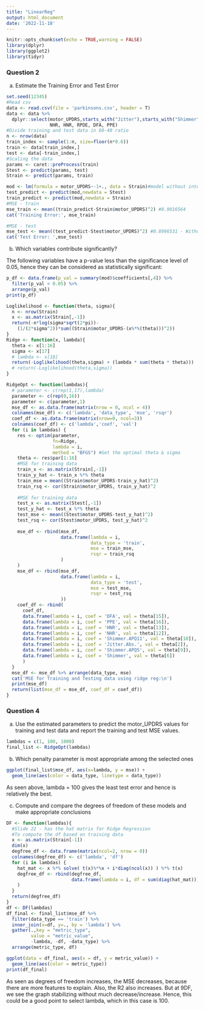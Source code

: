 ```yaml
---
title: "LinearReg"
output: html_document
date: '2022-11-18'
---
```


```r
knitr::opts_chunk$set(echo = TRUE,warning = FALSE)
library(dplyr)
library(ggplot2)
library(tidyr)
```

### Question 2
a) Estimate the Training Error and Test Error
```r
set.seed(12345)
#Read csv
data <- read.csv(file = 'parkinsons.csv', header = T)
data <- data %>% 
  dplyr::select(motor_UPDRS,starts_with("Jitter"),starts_with("Shimmer"),
                NHR, HNR, RPDE, DFA, PPE)
#Divide training and test data in 60-40 ratio
n <- nrow(data)
train_index <- sample(1:n, size=floor(n*0.6))
train <- data[train_index,]
test <- data[-train_index,]
#Scaling the data
params <- caret::preProcess(train)
Stest <- predict(params, test)
Strain <- predict(params, train)

mod <- lm(formula = motor_UPDRS~-1+., data = Strain)#model without intercept
test_predict <- predict(mod,newdata = Stest)
train_predict <- predict(mod,newdata = Strain)
#MSE - train
mse_train <- mean((train_predict-Strain$motor_UPDRS)^2) #0.9016564
cat('Training Error:', mse_train)

#MSE - test
mse_test <- mean((test_predict-Stest$motor_UPDRS)^2) #0.8996531 - Without intercept
cat('Test Error: ',mse_test)
```
b) Which variables contribute significantly?

The following variables have a p-value less than the significance level of 0.05, hence they can be considered as statistically significant:
```r
p_df <- data.frame(p_val = summary(mod)$coefficients[,4]) %>%
  filter(p_val < 0.05) %>%
  arrange(p_val)
print(p_df)
```
```r
Loglikelihood <- function(theta, sigma){
  n <- nrow(Strain)
  x <- as.matrix(Strain[,-1])
  return(-n*log(sigma*sqrt(2*pi))-
    (1/(2*sigma^2))*sum((Strain$motor_UPDRS-(x%*%(theta)))^2))
}
Ridge <- function(x, lambda){
  theta <- x[1:16]
  sigma <- x[17]
  # lambda <- x[18]
  return(-Loglikelihood(theta,sigma) + (lambda * sum(theta * theta)))
  # return(-Loglikelihood(theta,sigma))
}

RidgeOpt <- function(lambdas){
  # parameter <- c(rep(1,17),lambda)
  parameter <- c(rep(0,16))
  parameter <- c(parameter,1)
  mse_df <- as.data.frame(matrix(nrow = 0, ncol = 4))
  colnames(mse_df) <- c('lambda', 'data_type', 'mse', 'rsqr')
  coef_df <- as.data.frame(matrix(nrow=0, ncol=3))
  colnames(coef_df) <- c('lambda','coef', 'val')
  for (i in lambdas) {
    res <- optim(parameter, 
                 fn=Ridge,
                 lambda = i, 
                 method = "BFGS") #Get the optimal theta & sigma 
    theta <- res$par[1:16]
    #MSE for training data
    train_x <- as.matrix(Strain[,-1])
    train_y_hat <- train_x %*% theta
    train_mse = mean((Strain$motor_UPDRS-train_y_hat)^2)
    train_rsq <- cor(Strain$motor_UPDRS, train_y_hat)^2
    
    #MSE for training data
    test_x <- as.matrix(Stest[,-1])
    test_y_hat <- test_x %*% theta
    test_mse <- mean((Stest$motor_UPDRS-test_y_hat)^2)
    test_rsq <- cor(Stest$motor_UPDRS, test_y_hat)^2
    
    mse_df <- rbind(mse_df, 
                    data.frame(lambda = i, 
                               data_type = 'train',
                               mse = train_mse,
                               rsqr = train_rsq
                    )
    )
    mse_df <- rbind(mse_df, 
                    data.frame(lambda = i, 
                               data_type = 'test',
                               mse = test_mse,
                               rsqr = test_rsq
                    ))
    coef_df <- rbind(
      coef_df,
      data.frame(lambda = i, coef = 'DFA', val = theta[15]),
      data.frame(lambda = i, coef = 'PPE', val = theta[16]),
      data.frame(lambda = i, coef = 'HNR', val = theta[13]),
      data.frame(lambda = i, coef = 'NHR', val = theta[12]),
      data.frame(lambda = i, coef = 'Shimmer.APQ11', val = theta[10]),
      data.frame(lambda = i, coef = 'Jitter.Abs.', val = theta[2]),
      data.frame(lambda = i, coef = 'Shimmer.APQ5', val = theta[9]),
      data.frame(lambda = i, coef = 'Shimmer', val = theta[6])
      )
  }
  mse_df <- mse_df %>% arrange(data_type, mse)
  cat('MSE for Training and Testing data using ridge reg:\n')
  print(mse_df)
  return(list(mse_df = mse_df, coef_df = coef_df))
}
```
### Question 4
a) Use the estimated parameters to predict the motor_UPDRS values for training and test data and report the training and test MSE values.
```r
lambdas = c(1, 100, 1000)
final_list <- RidgeOpt(lambdas)
```
b) Which penalty parameter is most appropriate among the selected ones
```r
ggplot(final_list$mse_df, aes(x=lambda, y = mse)) +
  geom_line(aes(color = data_type, linetype = data_type))
```

As seen above, lambda = 100 gives the least test error and hence is relatively the best.

c) Compute and compare the degrees of freedom of these models and make appropriate conclusions
```r
DF <- function(lambdas){
  #Slide 22 - has the hat matrix for Ridge Regression
  #To compute the df based on training data
  x <- as.matrix(Strain[-1])
  dim(x)
  degfree_df <- data.frame(matrix(ncol=2, nrow = 0))
  colnames(degfree_df) <- c('lambda', 'df')
  for (i in lambdas) {
    hat_mat <- x %*% solve( t(x)%*%x + i*diag(ncol(x)) ) %*% t(x)
    degfree_df <- rbind(degfree_df,
                        data.frame(lambda = i, df = sum(diag(hat_mat)))  
    )
  }
  return(degfree_df)
}
df <- DF(lambdas)
df_final <- final_list$mse_df %>%
  filter(data_type == 'train') %>%
  inner_join(x=df, y=., by = 'lambda') %>%
  gather(.,key = "metric_type",
         value = "metric_value",
         -lambda, -df, -data_type) %>%
  arrange(metric_type, df)
```
```r
ggplot(data = df_final, aes(x = df, y = metric_value)) +
  geom_line(aes(color = metric_type))
print(df_final)
```

As seen as degrees of freedom increases, the MSE decreases, because there are 
more features to explain. Also, the R2 also increases. But at 9DF, we 
see the graph stabilizing without much decrease/increase. Hence, this could be 
a good point to select lambda, which in this case is 100.